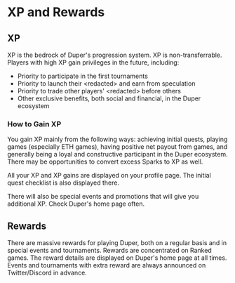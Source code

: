 # XP and Rewards

## XP

XP is the bedrock of Duper's progression system. XP is non-transferrable. Players with high XP gain privileges in the future, including:

- Priority to participate in the first tournaments
- Priority to launch their \<redacted\> and earn from speculation
- Priority to trade other players' \<redacted\> before others
- Other exclusive benefits, both social and financial, in the Duper ecosystem

### How to Gain XP

You gain XP mainly from the following ways: achieving initial quests, playing games (especially ETH games), having positive net payout from games, and generally being a loyal and constructive participant in the Duper ecosystem. There may be opportunities to convert excess Sparks to XP as well.

All your XP and XP gains are displayed on your profile page. The initial quest checklist is also displayed there.

There will also be special events and promotions that will give you additional XP. Check Duper's home page often.

## Rewards

There are massive rewards for playing Duper, both on a regular basis and in special events and tournaments. Rewards are concentrated on Ranked games. The reward details are displayed on Duper's home page at all times. Events and tournaments with extra reward are always announced on Twitter/Discord in advance.
